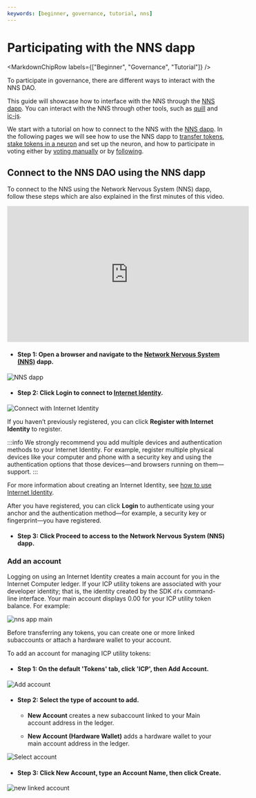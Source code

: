 ```yaml
---
keywords: [beginner, governance, tutorial, nns]
---
```



# Participating with the NNS dapp

<MarkdownChipRow labels={["Beginner", "Governance", "Tutorial"]} />

To participate in governance, there are different ways to interact with the NNS DAO.

This guide will showcase how to interface with the NNS through the [NNS dapp](https://nns.ic0.app).
You can interact with the NNS through other tools, such as [quill](/docs/current/developer-docs/developer-tools/cli-tools/quill-cli-reference/quill-parent)
and [ic-js](https://github.com/dfinity/ic-js/tree/main/packages/nns).

We start with a tutorial on how to connect to the NNS with the [NNS dapp](https://nns.ic0.app).
In the following pages we will see how to use the NNS dapp to
[transfer tokens](/docs/current/developer-docs/daos/nns/nns-dapp-send-and-receive-tokens),
[stake tokens in a neuron](/docs/current/developer-docs/daos/nns/nns-dapp-staking-a-neuron) and set up the neuron,
and how to participate in voting either by [voting manually](/docs/current/developer-docs/daos/nns/nns-dapp-voting-on-proposals)
 or by [following](/docs/current/developer-docs/daos/nns/nns-dapp-following-other-neurons).


## Connect to the NNS DAO using the NNS dapp

To connect to the NNS using the Network Nervous System (NNS) dapp, follow these steps which are also explained in the first minutes of this video.
<iframe width="560" height="315" src="https://www.youtube.com/embed/XU54fbCzFmE?si=NU3rq9Pz7GlGW3ar" title="YouTube video player" frameborder="0" allow="accelerometer; autoplay; clipboard-write; encrypted-media; gyroscope; picture-in-picture; web-share" referrerpolicy="strict-origin-when-cross-origin" allowfullscreen></iframe>

- #### Step 1:  Open a browser and navigate to the [Network Nervous System (NNS)](https://nns.ic0.app) dapp.

![NNS dapp](../_attachments/nns1.png)

- #### Step 2:  Click **Login** to connect to [Internet Identity](https://identity.ic0.app).

![Connect with Internet Identity](../_attachments/nns2.png)

If you haven’t previously registered, you can click **Register with Internet Identity** to register.

:::info
We strongly recommend you add multiple devices and authentication methods to your Internet Identity. For example, register multiple physical devices like your computer and phone with a security key and using the authentication options that those devices—and browsers running on them—support.
:::

For more information about creating an Internet Identity, see [how to use Internet Identity](https://internetidentity.zendesk.com/hc/en-us/articles/15430677359124-How-Do-I-Create-an-Internet-Identity-on-My-Mobile-Device-).

After you have registered, you can click **Login** to authenticate using your anchor and the authentication method—for example, a security key or fingerprint—you have registered.

- #### Step 3:  Click **Proceed** to access to the Network Nervous System (NNS) dapp.

### Add an account

Logging on using an Internet Identity creates a main account for you in the Internet Computer ledger. If your ICP utility tokens are associated with your developer identity; that is, the identity created by the SDK `dfx` command-line interface. Your main account displays 0.00 for your ICP utility token balance. For example:

![nns app main](../_attachments/nns3.png)

Before transferring any tokens, you can create one or more linked subaccounts or attach a hardware wallet to your account.

To add an account for managing ICP utility tokens:

- #### Step 1:  On the default 'Tokens' tab, click 'ICP', then **Add Account**.

![Add account](../_attachments/nns4.png)

- #### Step 2:  Select the type of account to add.

    -   **New Account** creates a new subaccount linked to your Main account address in the ledger.

    -   **New Account (Hardware Wallet)** adds a hardware wallet to your main account address in the ledger.

![Select account](../_attachments/nns5.png)

- #### Step 3:  Click **New Account**, type an Account Name, then click **Create**.

![new linked account](../_attachments/nns6.png)